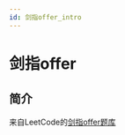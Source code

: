 ```yaml
---
id: 剑指offer_intro
---
```


# 剑指offer

## 简介

来自LeetCode的[剑指offer题库](https://leetcode-cn.com/problem-list/xb9nqhhg/)

<!-- ## 题目列表


### 剑指 Offer 03. 数组中重复的数字



[题库第03题](leetcode_offer03.mdx)



### 剑指 Offer 04. 二维数组中的查找

 #分治法

[题库第04题](leetcode_offer04.mdx)



### 剑指 Offer 05. 替换空格



[题库第05题](leetcode_offer05.mdx)



### 剑指 Offer 06. 从尾到头打印链表



[题库第06题](leetcode_offer06.mdx)



### 剑指 Offer 07. 重建二叉树



[题库第07题](leetcode_offer07.mdx)



### 剑指 Offer 09. 用两个栈实现队列



[题库第09题](leetcode_offer09.mdx)



### 剑指 Offer 10- I. 斐波那契数列

 #动态规划  #记忆化搜索

[题库第10题](leetcode_offer10v1.mdx)



### 剑指 Offer 10- II. 青蛙跳台阶问题



[题库第10题](leetcode_offer10v2.mdx)



### 剑指 Offer 11. 旋转数组的最小数字

 #分治法

[题库第11题](leetcode_offer11.mdx)



### 剑指 Offer 12. 矩阵中的路径

 #回溯

[题库第12题](leetcode_offer12.mdx)



### 剑指 Offer 13. 机器人的运动范围

 #深度优先搜索  #广度优先搜索

[题库第13题](leetcode_offer13.mdx)



### 剑指 Offer 14- I. 剪绳子

 #数学问题  #动态规划

[题库第14题](leetcode_offer14v1.mdx)



### 剑指 Offer 14- II. 剪绳子 II

 #数学问题

[题库第14题](leetcode_offer14v2.mdx)



### 剑指 Offer 15. 二进制中1的个数

 #位运算

[题库第15题](leetcode_offer15.mdx)



### 剑指 Offer 16. 数值的整数次方

 #递归  #数学问题

[题库第16题](leetcode_offer16.mdx)



### 剑指 Offer 17. 打印从1到最大的n位数

 #数学问题

[题库第17题](leetcode_offer17.mdx)



### 剑指 Offer 18. 删除链表的节点



[题库第18题](leetcode_offer18.mdx)



### 剑指 Offer 19. 正则表达式匹配

 #动态规划

[题库第19题](leetcode_offer19.mdx)



### 剑指 Offer 20. 表示数值的字符串

 #状态机

[题库第20题](leetcode_offer20.mdx)



### 剑指 Offer 21. 调整数组顺序使奇数位于偶数前面



[题库第21题](leetcode_offer21.mdx)



### 剑指 Offer 22. 链表中倒数第k个节点



[题库第22题](leetcode_offer22.mdx)



### 剑指 Offer 24. 反转链表



[题库第24题](leetcode_offer24.mdx)



### 剑指 Offer 25. 合并两个排序的链表



[题库第25题](leetcode_offer25.mdx)



### 剑指 Offer 26. 树的子结构

 #深度优先搜索  #二叉树

[题库第26题](leetcode_offer26.mdx)



### 剑指 Offer 27. 二叉树的镜像

 #二叉树

[题库第27题](leetcode_offer27.mdx)



### 剑指 Offer 28. 对称的二叉树

 #深度优先搜索  #广度优先搜索

[题库第28题](leetcode_offer28.mdx)



### 剑指 Offer 29. 顺时针打印矩阵



[题库第29题](leetcode_offer29.mdx)



### 剑指 Offer 30. 包含min函数的栈



[题库第30题](leetcode_offer30.mdx)



### 剑指 Offer 31. 栈的压入、弹出序列



[题库第31题](leetcode_offer31.mdx)



### 剑指 Offer 32 - I. 从上到下打印二叉树

 #广度优先搜索

[题库第32题](leetcode_offer32v1.mdx)



### 剑指 Offer 32 - II. 从上到下打印二叉树 II

 #广度优先搜索

[题库第32题](leetcode_offer32v2.mdx)



### 剑指 Offer 32 - III. 从上到下打印二叉树 III

 #广度优先搜索

[题库第32题](leetcode_offer32v3.mdx)



### 剑指 Offer 33. 二叉搜索树的后序遍历序列

 #二叉树

[题库第33题](leetcode_offer33.mdx)



### 剑指 Offer 34. 二叉树中和为某一值的路径

 #深度优先搜索  #广度优先搜索

[题库第34题](leetcode_offer34.mdx)



### 剑指 Offer 35. 复杂链表的复制



[题库第35题](leetcode_offer35.mdx)



### 剑指 Offer 36. 二叉搜索树与双向链表

 #二叉树

[题库第36题](leetcode_offer36.mdx)



### 剑指 Offer 37. 序列化二叉树

 #二叉树

[题库第37题](leetcode_offer37.mdx)



### 剑指 Offer 38. 字符串的排列



[题库第38题](leetcode_offer38.mdx)



### 剑指 Offer 39. 数组中出现次数超过一半的数字

 #数学问题  #分治法

[题库第39题](leetcode_offer39.mdx)



### 剑指 Offer 40. 最小的k个数



[题库第40题](leetcode_offer40.mdx)



### 剑指 Offer 41. 数据流中的中位数

 #二叉树

[题库第41题](leetcode_offer41.mdx)



### 剑指 Offer 42. 连续子数组的最大和

 #数学问题  #动态规划  #分治法

[题库第42题](leetcode_offer42.mdx)



### 剑指 Offer 43. 1～n 整数中 1 出现的次数

 #数学问题

[题库第43题](leetcode_offer43.mdx)



### 剑指 Offer 44. 数字序列中某一位的数字

 #数学问题

[题库第44题](leetcode_offer44.mdx)



### 剑指 Offer 45. 把数组排成最小的数



[题库第45题](leetcode_offer45.mdx)



### 剑指 Offer 46. 把数字翻译成字符串

 #动态规划

[题库第46题](leetcode_offer46.mdx)



### 剑指 Offer 47. 礼物的最大价值

 #动态规划

[题库第47题](leetcode_offer47.mdx)



### 剑指 Offer 48. 最长不含重复字符的子字符串

 #滑动窗口

[题库第48题](leetcode_offer48.mdx)



### 剑指 Offer 49. 丑数

 #二叉树  #动态规划

[题库第49题](leetcode_offer49.mdx)



### 剑指 Offer 50. 第一个只出现一次的字符

 #哈希表

[题库第50题](leetcode_offer50.mdx)



### 剑指 Offer 51. 数组中的逆序对

 #分治法  #归并排序

[题库第51题](leetcode_offer51.mdx)



### 剑指 Offer 52. 两个链表的第一个公共节点

 #双指针

[题库第52题](leetcode_offer52.mdx)



### 剑指 Offer 53 - I. 在排序数组中查找数字 I

 #二分法

[题库第53题](leetcode_offer53v1.mdx)



### 剑指 Offer 53 - II. 0～n-1中缺失的数字

 #二分法

[题库第53题](leetcode_offer53v2.mdx)



### 剑指 Offer 54. 二叉搜索树的第k大节点

 #二叉树

[题库第54题](leetcode_offer54.mdx)



### 剑指 Offer 55 - I. 二叉树的深度

 #二叉树

[题库第55题](leetcode_offer55.mdx)



### 剑指 Offer 55 - II. 平衡二叉树

 #二叉树

[题库第55题](leetcode_offer55.mdx)



### 剑指 Offer 56 - I. 数组中数字出现的次数

 #位运算  #数学问题

[题库第56题](leetcode_offer56v1.mdx)



### 剑指 Offer 56 - II. 数组中数字出现的次数 II

 #位运算

[题库第56题](leetcode_offer56v2.mdx)



### 剑指 Offer 57 - II. 和为s的连续正数序列



[题库第57题](leetcode_offer57.mdx)



### 剑指 Offer 57. 和为s的两个数字

 #双指针

[题库第57题](leetcode_offer57v2.mdx)



### 剑指 Offer 58 - I. 翻转单词顺序

 #字符串

[题库第58题](leetcode_offer58v1.mdx)



### 剑指 Offer 58 - II. 左旋转字符串

 #字符串

[题库第58题](leetcode_offer58v2.mdx)



### 剑指 Offer 59 - I. 滑动窗口的最大值

 #单调队列

[题库第59题](leetcode_offer59v1.mdx)



### 剑指 Offer 59 - II. 队列的最大值

 #单调队列

[题库第59题](leetcode_offer59v2.mdx)



### 剑指 Offer 60. n个骰子的点数

 #动态规划  #数学问题

[题库第60题](leetcode_offer60.mdx)



### 剑指 Offer 61. 扑克牌中的顺子



[题库第61题](leetcode_offer61.mdx)



### 剑指 Offer 62. 圆圈中最后剩下的数字

 #递归  #数学问题

[题库第62题](leetcode_offer62.mdx)



### 剑指 Offer 63. 股票的最大利润

 #动态规划

[题库第63题](leetcode_offer63.mdx)



### 剑指 Offer 64. 求1+2+…+n

 #数学问题

[题库第64题](leetcode_offer64.mdx)



### 剑指 Offer 65. 不用加减乘除做加法

 #位运算

[题库第65题](leetcode_offer65.mdx)



### 剑指 Offer 66. 构建乘积数组

 #数学问题

[题库第66题](leetcode_offer66.mdx)



### 剑指 Offer 67. 把字符串转换成整数



[题库第67题](leetcode_offer67.mdx)



### 剑指 Offer 68 - I. 二叉搜索树的最近公共祖先

 #深度优先搜索  #二叉树

[题库第68题](leetcode_offer68v1.mdx)



### 剑指 Offer 68 - II. 二叉树的最近公共祖先

 #深度优先搜索

[题库第68题](leetcode_offer68v2.mdx)
 -->
